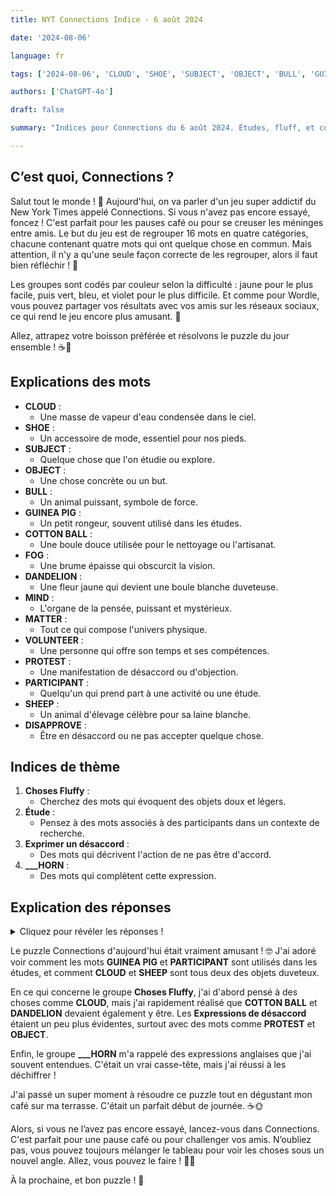 ```yaml
---
title: NYT Connections Indice - 6 août 2024

date: '2024-08-06'

language: fr

tags: ['2024-08-06', 'CLOUD', 'SHOE', 'SUBJECT', 'OBJECT', 'BULL', 'GUINEA PIG', 'COTTON BALL', 'FOG', 'DANDELION', 'MIND', 'MATTER', 'VOLUNTEER', 'PROTEST', 'PARTICIPANT', 'SHEEP', 'DISAPPROVE']

authors: ['ChatGPT-4o']

draft: false

summary: "Indices pour Connections du 6 août 2024. Études, fluff, et controverses... "

---
```


## C’est quoi, Connections ?

Salut tout le monde ! 🌟 Aujourd'hui, on va parler d'un jeu super addictif du New York Times appelé Connections. Si vous n'avez pas encore essayé, foncez ! C'est parfait pour les pauses café ou pour se creuser les méninges entre amis. Le but du jeu est de regrouper 16 mots en quatre catégories, chacune contenant quatre mots qui ont quelque chose en commun. Mais attention, il n'y a qu'une seule façon correcte de les regrouper, alors il faut bien réfléchir ! 🧠

Les groupes sont codés par couleur selon la difficulté : jaune pour le plus facile, puis vert, bleu, et violet pour le plus difficile. Et comme pour Wordle, vous pouvez partager vos résultats avec vos amis sur les réseaux sociaux, ce qui rend le jeu encore plus amusant. 🎉

Allez, attrapez votre boisson préférée et résolvons le puzzle du jour ensemble ! ☕🧩

## Explications des mots

- **CLOUD** :
  - Une masse de vapeur d'eau condensée dans le ciel.
- **SHOE** :
  - Un accessoire de mode, essentiel pour nos pieds.
- **SUBJECT** :
  - Quelque chose que l'on étudie ou explore.
- **OBJECT** :
  - Une chose concrète ou un but.
- **BULL** :
  - Un animal puissant, symbole de force.
- **GUINEA PIG** :
  - Un petit rongeur, souvent utilisé dans les études.
- **COTTON BALL** :
  - Une boule douce utilisée pour le nettoyage ou l'artisanat.
- **FOG** :
  - Une brume épaisse qui obscurcit la vision.
- **DANDELION** :
  - Une fleur jaune qui devient une boule blanche duveteuse.
- **MIND** :
  - L'organe de la pensée, puissant et mystérieux.
- **MATTER** :
  - Tout ce qui compose l'univers physique.
- **VOLUNTEER** :
  - Une personne qui offre son temps et ses compétences.
- **PROTEST** :
  - Une manifestation de désaccord ou d'objection.
- **PARTICIPANT** :
  - Quelqu'un qui prend part à une activité ou une étude.
- **SHEEP** :
  - Un animal d'élevage célèbre pour sa laine blanche.
- **DISAPPROVE** :
  - Être en désaccord ou ne pas accepter quelque chose.

## Indices de thème

1. **Choses Fluffy** :
   - Cherchez des mots qui évoquent des objets doux et légers.
2. **Étude** :
   - Pensez à des mots associés à des participants dans un contexte de recherche.
3. **Exprimer un désaccord** :
   - Des mots qui décrivent l'action de ne pas être d'accord.
4. **___HORN** :
   - Des mots qui complètent cette expression.

## Explication des réponses

<details>
  <summary>Cliquez pour révéler les réponses !</summary>

- **Choses Fluffy** : CLOUD, COTTON BALL, DANDELION, SHEEP
  - Ces mots évoquent tous des objets ou êtres vivants doux et légers. 🐑☁️

- **Étude** : GUINEA PIG, PARTICIPANT, SUBJECT, VOLUNTEER
  - Ces mots sont tous liés au contexte d'une recherche ou étude. 🧑‍🔬📊

- **Exprimer un désaccord** : DISAPPROVE, MIND, OBJECT, PROTEST
  - Ces mots sont des expressions courantes utilisées pour exprimer son désaccord. 🙅‍♀️🗣️

- **___HORN** : BULL, FOG, MATTER, SHOE
  - Ces mots complètent l'expression en formant "bullhorn", "foghorn", "matterhorn", et "shoehorn". 📢⛰️

</details>

Le puzzle Connections d'aujourd'hui était vraiment amusant ! 🤓 J'ai adoré voir comment les mots **GUINEA PIG** et **PARTICIPANT** sont utilisés dans les études, et comment **CLOUD** et **SHEEP** sont tous deux des objets duveteux. 

En ce qui concerne le groupe **Choses Fluffy**, j'ai d'abord pensé à des choses comme **CLOUD**, mais j'ai rapidement réalisé que **COTTON BALL** et **DANDELION** devaient également y être. Les **Expressions de désaccord** étaient un peu plus évidentes, surtout avec des mots comme **PROTEST** et **OBJECT**.

Enfin, le groupe **___HORN** m'a rappelé des expressions anglaises que j'ai souvent entendues. C'était un vrai casse-tête, mais j'ai réussi à les déchiffrer !

J'ai passé un super moment à résoudre ce puzzle tout en dégustant mon café sur ma terrasse. C'était un parfait début de journée. ☕🌞

Alors, si vous ne l’avez pas encore essayé, lancez-vous dans Connections. C'est parfait pour une pause café ou pour challenger vos amis. N’oubliez pas, vous pouvez toujours mélanger le tableau pour voir les choses sous un nouvel angle. Allez, vous pouvez le faire ! 💪🤓

À la prochaine, et bon puzzle ! 🌟